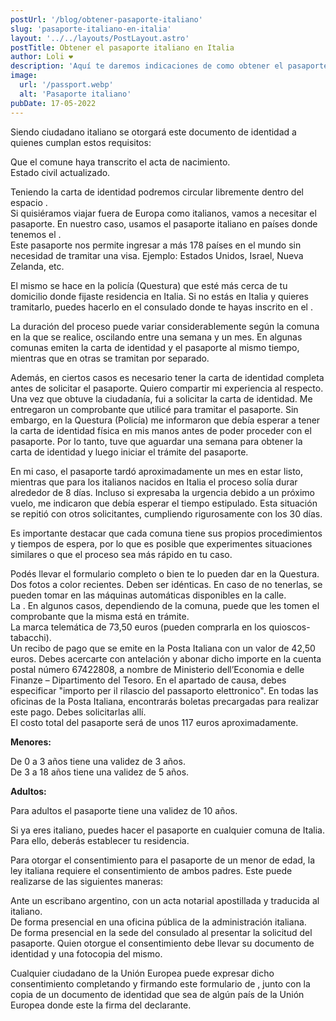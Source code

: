 ```yaml
---
postUrl: '/blog/obtener-pasaporte-italiano'
slug: 'pasaporte-italiano-en-italia'
layout: '../../layouts/PostLayout.astro'
postTitle: Obtener el pasaporte italiano en Italia
author: Loli ❤️
description: 'Aquí te daremos indicaciones de como obtener el pasaporte italiano en Italia, requisitos y paso a paso.'
image:
  url: '/passport.webp'
  alt: 'Pasaporte italiano'
pubDate: 17-05-2022
---
```



<BlogTitle text="¿QUÉ NECESITO PARA OBTENER EL PASAPORTE ITALIANO?" />

Siendo ciudadano italiano se otorgará este documento de identidad a quienes cumplan estos requisitos:

<div class="flex items-center">
	<Dot /> Que el comune haya transcrito el acta de nacimiento.
</div>
<div class="flex items-center">
	<Dot /> Estado civil actualizado.
</div>

<BlogTitle text="Importancia de tramitar el pasaporte italiano" />

Teniendo la carta de identidad podremos circular libremente dentro del espacio <LinkBlog text='Schengen' href='https://www.hablamosdeeuropa.es/es/Paginas/El-espacio-Schengen.aspx' />.  
Si quisiéramos viajar fuera de Europa como italianos, vamos a necesitar el pasaporte. En nuestro caso, usamos el pasaporte italiano en países donde tenemos el <LinkBlog text='beneficio de la ciudadanía italiana' href='/blog/beneficios-ciudadania' />.  
Este pasaporte nos permite ingresar a más 178 países en el mundo sin necesidad de tramitar una visa. Ejemplo: Estados Unidos, Israel, Nueva Zelanda, etc.

<BlogTitle text="¿DÓNDE SE GESTIONA EL PASAPORTE EN ITALIA?" />

El mismo se hace en la policía (Questura) que esté más cerca de tu domicilio donde fijaste residencia en Italia. Si no estás en Italia y quieres tramitarlo, puedes hacerlo en el consulado donde te hayas inscrito en el <LinkBlog text='AIRE' href='#' />.

<BlogTitle text="¿CUÁNTO ES EL TIEMPO DE DEMORA QUE TIENE EL PASAPORTE?" />
La duración del proceso puede variar considerablemente según la comuna en la que se realice, oscilando
entre una semana y un mes. En algunas comunas emiten la carta de identidad y el pasaporte al mismo tiempo,
mientras que en otras se tramitan por separado.

Además, en ciertos casos es necesario tener la carta
de identidad completa antes de solicitar el pasaporte. Quiero compartir mi experiencia al respecto. Una
vez que obtuve la ciudadanía, fui a solicitar la carta de identidad. Me entregaron un comprobante que
utilicé para tramitar el pasaporte. Sin embargo, en la Questura (Policía) me informaron que debía esperar
a tener la carta de identidad física en mis manos antes de poder proceder con el pasaporte. Por lo tanto,
tuve que aguardar una semana para obtener la carta de identidad y luego iniciar el trámite del pasaporte.

En mi caso, el pasaporte tardó aproximadamente un mes en estar listo, mientras que para los italianos
nacidos en Italia el proceso solía durar alrededor de 8 días. Incluso si expresaba la urgencia debido
a un próximo vuelo, me indicaron que debía esperar el tiempo estipulado. Esta situación se repitió con
otros solicitantes, cumpliendo rigurosamente con los 30 días.

Es importante destacar que cada comuna
tiene sus propios procedimientos y tiempos de espera, por lo que es posible que experimentes situaciones
similares o que el proceso sea más rápido en tu caso.

<BlogTitle
	text="
¿CUÁLES SON LOS REQUISITOS PARA GESTIONAR EL PASAPORTE?"
/>

<div class="flex items-center">
	<Dot />
	Podés llevar el formulario completo <LinkBlog
		text="descargandolo aquí"
		href="https://www.dropbox.com/scl/fi/g4j1pkj4ey4g5chbqdbef/modulo-per-maggiorenni-ottimizzato.pdf?rlkey=wp90sehdiazkgpgd84ugyhzhj&dl=0"
	/> o bien te lo pueden dar en la Questura.
</div>

<div class="flex items-center">
	<Dot />
	Dos fotos a color recientes. Deben ser idénticas. En caso de no tenerlas, se pueden tomar en las máquinas
	automáticas disponibles en la calle.
</div>

<div class="flex items-center">
	<Dot />
	La <LinkBlog text="carta de identidad" href="/blob/carta-identidad" />. En algunos casos, dependiendo
	de la comuna, puede que les tomen el comprobante que la misma está en trámite.
</div>
<div class="flex items-center">
	<Dot />
	La marca telemática de 73,50 euros (pueden comprarla en los quioscos-tabacchi).
</div>
<div class="flex items-center">
	<Dot />
	Un recibo de pago que se emite en la Posta Italiana con un valor de 42,50 euros. Debes acercarte con
	antelación y abonar dicho importe en la cuenta postal número 67422808, a nombre de Ministerio dell’Economia
	e delle Finanze – Dipartimento del Tesoro. En el apartado de causa, debes especificar "importo per
	il rilascio del passaporto elettronico". En todas las oficinas de la Posta Italiana, encontrarás boletas
	precargadas para realizar este pago. Debes solicitarlas allí.
</div>

<div class="flex items-center">
	<Dot />
	El costo total del pasaporte será de unos 117 euros aproximadamente.
</div>

<BlogTitle text="VALIDEZ DEL PASAPORTE DEPENDIENDO DE CADA CASO" />

**Menores:**

<div class="flex items-center">
	<Dot />
	De 0 a 3 años tiene una validez de 3 años.
</div>
<div class="flex items-center">
	<Dot />
	De 3 a 18 años tiene una validez de 5 años.
</div>

**Adultos:**

<div class="flex items-center">
	<Dot />
	Para adultos el pasaporte tiene una validez de 10 años.
</div>

<BlogTitle text="¿PUEDO HACER MI PASAPORTE EN ITALIA SI LO TRAMITÉ EN ARGENTINA U OTRO CONSULADO ANTES?" />

Si ya eres italiano, puedes hacer el pasaporte en cualquier comuna de Italia. Para ello, deberás establecer tu residencia.

<BlogTitle text="¿QUÉ PASA SI TENGO HIJOS MENORES DE EDAD?" />

Para otorgar el consentimiento para el pasaporte de un menor de edad, la ley italiana requiere el consentimiento de ambos padres. Este puede realizarse de las siguientes maneras:

<div class="flex items-center">
	<Dot />
	Ante un escribano argentino, con un acta notarial apostillada y traducida al italiano.
</div>
<div class="flex items-center">
	<Dot />
	De forma presencial en una oficina pública de la administración italiana.
</div>
<div class="flex items-center">
	<Dot />
	De forma presencial en la sede del consulado al presentar la solicitud del pasaporte. Quien otorgue
	el consentimiento debe llevar su documento de identidad y una fotocopia del mismo.
</div>

<BlogTitle text="CIUDADANOS DE LA UNIÓN EUROPEA" />

Cualquier ciudadano de la Unión Europea puede expresar dicho consentimiento completando y firmando este formulario de <LinkBlog text='atto di assenso' href='https://www.dropbox.com/scl/fi/n4g94m3mk4bg7qnkcxyky/attodiass.pass.olasciap._000.pdf?rlkey=uvflyma0joivcci8nk4rvkdcm&dl=0' />, junto con la copia de un documento de identidad que sea de algún país de la Unión Europea donde este la firma del declarante.
